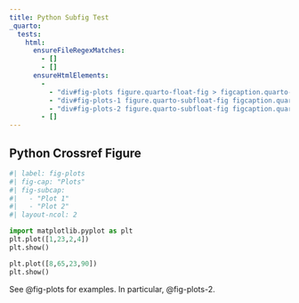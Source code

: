 ```yaml
---
title: Python Subfig Test
_quarto:
  tests:
    html:
      ensureFileRegexMatches:
        - []
        - []
      ensureHtmlElements:
        - 
          - "div#fig-plots figure.quarto-float-fig > figcaption.quarto-float-caption"
          - "div#fig-plots-1 figure.quarto-subfloat-fig figcaption.quarto-subfloat-caption"
          - "div#fig-plots-2 figure.quarto-subfloat-fig figcaption.quarto-subfloat-caption"
        - []
---
```


## Python Crossref Figure

```python
#| label: fig-plots
#| fig-cap: "Plots" 
#| fig-subcap:
#|   - "Plot 1"
#|   - "Plot 2" 
#| layout-ncol: 2

import matplotlib.pyplot as plt
plt.plot([1,23,2,4])
plt.show()

plt.plot([8,65,23,90])
plt.show()
```

See @fig-plots for examples. In particular, @fig-plots-2.